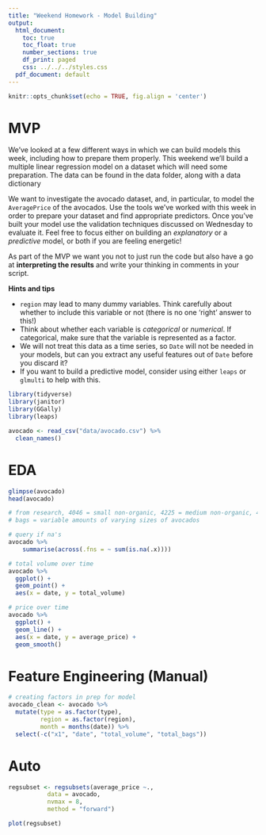 ```yaml
---
title: "Weekend Homework - Model Building"
output:
  html_document:
    toc: true
    toc_float: true
    number_sections: true
    df_print: paged
    css: ../../../styles.css
  pdf_document: default
---
```


```r
knitr::opts_chunk$set(echo = TRUE, fig.align = 'center')
```

# MVP

We've looked at a few different ways in which we can build models this week, including how to prepare them properly. This weekend we'll build a multiple linear regression model on a dataset which will need some preparation. The data can be found in the data folder, along with a data dictionary

We want to investigate the avocado dataset, and, in particular, to model the `AveragePrice` of the avocados. Use the tools we've worked with this week in order to prepare your dataset and find appropriate predictors. Once you've built your model use the validation techniques discussed on Wednesday to evaluate it. Feel free to focus either on building an *explanatory* or a *predictive* model, or both if you are feeling energetic!

As part of the MVP we want you not to just run the code but also have a go at **interpreting the results** and write your thinking in comments in your script.

**Hints and tips**

* `region` may lead to many dummy variables. Think carefully about whether to include this variable or not (there is no one 'right' answer to this!)
* Think about whether each variable is *categorical* or *numerical*. If categorical, make sure that the variable is represented as a factor.
* We will not treat this data as a time series, so `Date` will not be needed in your models, but can you extract any useful features out of `Date` before you discard it?
* If you want to build a predictive model, consider using either `leaps` or `glmulti` to help with this.

```r
library(tidyverse)
library(janitor)
library(GGally)
library(leaps)

avocado <- read_csv("data/avocado.csv") %>% 
  clean_names()
```

# EDA
```r
glimpse(avocado)
head(avocado)

# from research, 4046 = small non-organic, 4225 = medium non-organic, 4770 = large non-organic
# bags = variable amounts of varying sizes of avocados

# query if na's
avocado %>% 
    summarise(across(.fns = ~ sum(is.na(.x))))

# total volume over time
avocado %>% 
  ggplot() +
  geom_point() +
  aes(x = date, y = total_volume)

# price over time
avocado %>%
  ggplot() +
  geom_line() +
  aes(x = date, y = average_price) +
  geom_smooth()
```

# Feature Engineering (Manual)
```r
# creating factors in prep for model
avocado_clean <- avocado %>% 
  mutate(type = as.factor(type),
         region = as.factor(region),
         month = months(date)) %>% 
  select(-c("x1", "date", "total_volume", "total_bags"))
```

# Auto
```r
regsubset <- regsubsets(average_price ~.,
           data = avocado,
           nvmax = 8,
           method = "forward")
```

```r
plot(regsubset)
```


